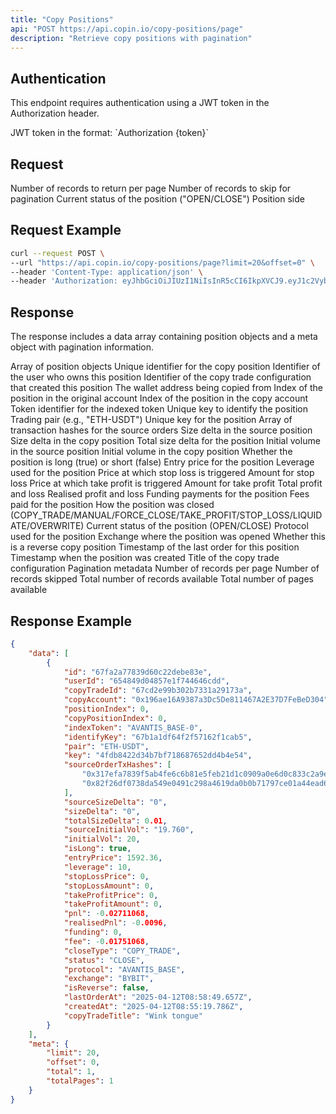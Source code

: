 ```yaml
---
title: "Copy Positions"
api: "POST https://api.copin.io/copy-positions/page"
description: "Retrieve copy positions with pagination"
---
```


## Authentication
This endpoint requires authentication using a JWT token in the Authorization header.

<ParamField header="Authorization" type="string" required>
    JWT token in the format: `Authorization {token}`
</ParamField>

## Request

<ParamField query="limit" type="number" default="20">
    Number of records to return per page
</ParamField>
<ParamField query="offset" type="number" default="0">
    Number of records to skip for pagination
</ParamField>
<ParamField query="status" type="string">
    Current status of the position ("OPEN/CLOSE")
</ParamField>
<ParamField query="isLong" type="boolean">
    Position side
</ParamField>


## Request Example

```bash
curl --request POST \
--url "https://api.copin.io/copy-positions/page?limit=20&offset=0" \
--header 'Content-Type: application/json' \
--header 'Authorization: eyJhbGciOiJIUzI1NiIsInR5cCI6IkpXVCJ9.eyJ1c2VybmFtZSI6IjB4MTUzNTQ4NGMxRWVjMUQyMDNmRTFBNTNFQTExYTYyMWE4ODRBRTA2NyIsInRpbWUiOjE3NDQ2MjYxNjIzODksImFjY2VzcyI6IlVmTkNiTWhMVVMxNzQ0NjI2MTYyMzkwIiwiaWF0IjoxNzQ0NjI2MTYyLCJleHAiOjE3NDUyMzA5NjJ9.LpvhBdxyfehzom-v5tKumAqCptSMkVk7HVKKVtjSpk8' \
```
## Response
The response includes a data array containing position objects and a meta object with pagination information.

<ResponseField name="data" type="array">
    Array of position objects
</ResponseField>
<ResponseField name="data[].id" type="string">
    Unique identifier for the copy position
</ResponseField>
<ResponseField name="data[].userId" type="string">
    Identifier of the user who owns this position
</ResponseField>
<ResponseField name="data[].copyTradeId" type="string">
    Identifier of the copy trade configuration that created this position
</ResponseField>
<ResponseField name="data[].copyAccount" type="string">
    The wallet address being copied from
</ResponseField>
<ResponseField name="data[].positionIndex" type="number">
    Index of the position in the original account
</ResponseField>
<ResponseField name="data[].copyPositionIndex" type="number">
    Index of the position in the copy account
</ResponseField>
<ResponseField name="data[].indexToken" type="string">
    Token identifier for the indexed token
</ResponseField>
<ResponseField name="data[].identifyKey" type="string">
    Unique key to identify the position
</ResponseField>
<ResponseField name="data[].pair" type="string">
    Trading pair (e.g., "ETH-USDT")
</ResponseField>
<ResponseField name="data[].key" type="string">
    Unique key for the position
</ResponseField>
<ResponseField name="data[].sourceOrderTxHashes" type="array">
    Array of transaction hashes for the source orders
</ResponseField>
<ResponseField name="data[].sourceSizeDelta" type="string">
    Size delta in the source position
</ResponseField>
<ResponseField name="data[].sizeDelta" type="string">
    Size delta in the copy position
</ResponseField>
<ResponseField name="data[].totalSizeDelta" type="number">
    Total size delta for the position
</ResponseField>
<ResponseField name="data[].sourceInitialVol" type="string">
    Initial volume in the source position
</ResponseField>
<ResponseField name="data[].initialVol" type="number">
    Initial volume in the copy position
</ResponseField>
<ResponseField name="data[].isLong" type="boolean">
    Whether the position is long (true) or short (false)
</ResponseField>
<ResponseField name="data[].entryPrice" type="number">
    Entry price for the position
</ResponseField>
<ResponseField name="data[].leverage" type="number">
    Leverage used for the position
</ResponseField>
<ResponseField name="data[].stopLossPrice" type="number">
    Price at which stop loss is triggered
</ResponseField>
<ResponseField name="data[].stopLossAmount" type="number">
    Amount for stop loss
</ResponseField>
<ResponseField name="data[].takeProfitPrice" type="number">
    Price at which take profit is triggered
</ResponseField>
<ResponseField name="data[].takeProfitAmount" type="number">
    Amount for take profit
</ResponseField>
<ResponseField name="data[].pnl" type="number">
    Total profit and loss
</ResponseField>
<ResponseField name="data[].realisedPnl" type="number">
    Realised profit and loss
</ResponseField>
<ResponseField name="data[].funding" type="number">
    Funding payments for the position
</ResponseField>
<ResponseField name="data[].fee" type="number">
    Fees paid for the position
</ResponseField>
<ResponseField name="data[].closeType" type="string">
    How the position was closed (COPY_TRADE/MANUAL/FORCE_CLOSE/TAKE_PROFIT/STOP_LOSS/LIQUIDATE/OVERWRITE)
</ResponseField>
<ResponseField name="data[].status" type="string">
    Current status of the position (OPEN/CLOSE)
</ResponseField>
<ResponseField name="data[].protocol" type="string">
    Protocol used for the position
</ResponseField>
<ResponseField name="data[].exchange" type="string">
    Exchange where the position was opened
</ResponseField>
<ResponseField name="data[].isReverse" type="boolean">
    Whether this is a reverse copy position
</ResponseField>
<ResponseField name="data[].lastOrderAt" type="string">
    Timestamp of the last order for this position
</ResponseField>
<ResponseField name="data[].createdAt" type="string">
    Timestamp when the position was created
</ResponseField>
<ResponseField name="data[].copyTradeTitle" type="string">
    Title of the copy trade configuration
</ResponseField>
<ResponseField name="meta" type="object">
    Pagination metadata
</ResponseField>
<ResponseField name="meta.limit" type="number">
    Number of records per page
</ResponseField>
<ResponseField name="meta.offset" type="number">
    Number of records skipped
</ResponseField>
<ResponseField name="meta.total" type="number">
    Total number of records available
</ResponseField>
<ResponseField name="meta.totalPages" type="number">
    Total number of pages available
</ResponseField>

## Response Example

```json
{
    "data": [
        {
            "id": "67fa2a77839d60c22debe83e",
            "userId": "654849d04857e1f744646cdd",
            "copyTradeId": "67cd2e99b302b7331a29173a",
            "copyAccount": "0x196ae16A9387a3Dc5De811467A2E37D7FeBeD304",
            "positionIndex": 0,
            "copyPositionIndex": 0,
            "indexToken": "AVANTIS_BASE-0",
            "identifyKey": "67b1a1df64f2f57162f1cab5",
            "pair": "ETH-USDT",
            "key": "4fdb8422d34b7bf718687652dd4b4e54",
            "sourceOrderTxHashes": [
                "0x317efa7839f5ab4fe6c6b81e5feb21d1c0909a0e6d0c833c2a9ebbe75e0327ae",
                "0x82f26df0738da549e0491c298a4619da0b0b71797ce01a44ead626b2ea0ae240"
            ],
            "sourceSizeDelta": "0",
            "sizeDelta": "0",
            "totalSizeDelta": 0.01,
            "sourceInitialVol": "19.760",
            "initialVol": 20,
            "isLong": true,
            "entryPrice": 1592.36,
            "leverage": 10,
            "stopLossPrice": 0,
            "stopLossAmount": 0,
            "takeProfitPrice": 0,
            "takeProfitAmount": 0,
            "pnl": -0.02711068,
            "realisedPnl": -0.0096,
            "funding": 0,
            "fee": -0.01751068,
            "closeType": "COPY_TRADE",
            "status": "CLOSE",
            "protocol": "AVANTIS_BASE",
            "exchange": "BYBIT",
            "isReverse": false,
            "lastOrderAt": "2025-04-12T08:58:49.657Z",
            "createdAt": "2025-04-12T08:55:19.786Z",
            "copyTradeTitle": "Wink tongue"
        }
    ],
    "meta": {
        "limit": 20,
        "offset": 0,
        "total": 1,
        "totalPages": 1
    }
}
```
